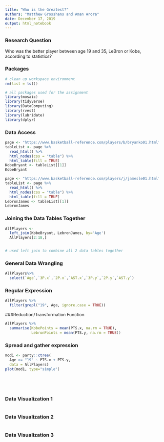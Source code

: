 ```yaml
---
title: "Who is the Greatest?"
authors: "Matthew Grosshans and Aman Arora"
date: December 17, 2019
output: html_notebook
---
```


### Research Question
Who was the better player between age 19 and 35, LeBron or Kobe, according to statistics?

### Packages

```r
# clean up workspace environment
rm(list = ls())

# all packages used for the assignment
library(mosaic)
library(tidyverse)
library(DataComputing)
library(rvest)
library(lubridate)
library(dplyr)
```

### Data Access
```r
page <- "https://www.basketball-reference.com/players/b/bryanko01.html"
tableList <- page %>%
  read_html() %>%
  html_nodes(css = "table") %>%
  html_table(fill = TRUE)
KobeBryant <- tableList[[1]]
KobeBryant
```
```r
page <- "https://www.basketball-reference.com/players/j/jamesle01.html"
tableList <- page %>%
  read_html() %>%
  html_nodes(css = "table") %>%
  html_table(fill = TRUE)
LebronJames <- tableList[[1]]
LebronJames
```


### Joining the Data Tables Together
```r
AllPlayers <-
  left_join(KobeBryant, LebronJames, by='Age') 
  AllPlayers[2:18,]


# used left join to combine all 2 data tables together
```


### General Data Wrangling
```r
AllPlayers%>%
  select(`Age`,`3P.x`,`2P.x`,`AST.x`,`3P.y`,`2P.y`,`AST.y`)
```


### Regular Expression
```r
AllPlayers %>% 
  filter(grepl("19", Age, ignore.case = TRUE)) 
```


###Reduction/Transformation Function

```r
AllPlayers %>% 
  summarise(KobePoints = mean(PTS.x, na.rm = TRUE), 
            LebronPoints = mean(PTS.y, na.rm = TRUE))
```

### Spread and gather expression


```r
mod1 <- party::ctree(
  Age >= "19" ~ PTS.x + PTS.y, 
  data = AllPlayers)
plot(mod1, type="simple")






```


### Data Visualization 1

```r




```

### Data Visualization 2
```r



```





### Data Visualization 3

```r



```


